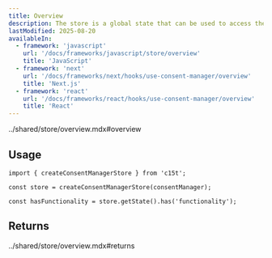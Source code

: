 ```yaml
---
title: Overview
description: The store is a global state that can be used to access the consent manager's state.
lastModified: 2025-08-20
availableIn:
  - framework: 'javascript'
    url: '/docs/frameworks/javascript/store/overview'
    title: 'JavaScript'
  - framework: 'next'
    url: '/docs/frameworks/next/hooks/use-consent-manager/overview'
    title: 'Next.js'
  - framework: 'react'
    url: '/docs/frameworks/react/hooks/use-consent-manager/overview'
    title: 'React'
---
```


<import>../shared/store/overview.mdx#overview</import>

## Usage

```tsx
import { createConsentManagerStore } from 'c15t';

const store = createConsentManagerStore(consentManager);

const hasFunctionality = store.getState().has('functionality');
```

## Returns

<import>../shared/store/overview.mdx#returns</import>
